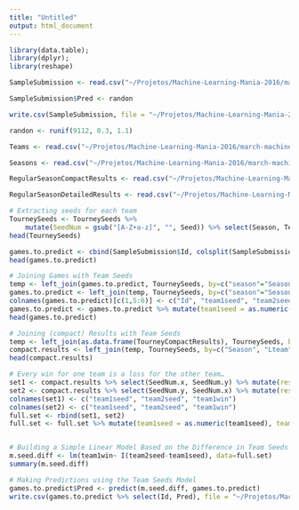 ```yaml
---
title: "Untitled"
output: html_document
---
```



```r
library(data.table); 
library(dplyr); 
library(reshape)

SampleSubmission <- read.csv("~/Projetos/Machine-Learning-Mania-2016/march-machine-learning-mania-2016-v1/SampleSubmission.csv")

SampleSubmission$Pred <- randon

write.csv(SampleSubmission, file = "~/Projetos/Machine-Learning-Mania-2016/march-machine-learning-mania-2016-v1/Teams.csv", row.names = FALSE)

randon <- runif(9112, 0.3, 1.1)

Teams <- read.csv("~/Projetos/Machine-Learning-Mania-2016/march-machine-learning-mania-2016-v1/Teams.csv")

Seasons <- read.csv("~/Projetos/Machine-Learning-Mania-2016/march-machine-learning-mania-2016-v1/Seasons.csv")

RegularSeasonCompactResults <- read.csv("~/Projetos/Machine-Learning-Mania-2016/march-machine-learning-mania-2016-v1/RegularSeasonCompactResults.csv")

RegularSeasonDetailedResults <- read.csv("~/Projetos/Machine-Learning-Mania-2016/march-machine-learning-mania-2016-v1/RegularSeasonDetailedResults.csv")

# Extracting seeds for each team
TourneySeeds <- TourneySeeds %>% 
    mutate(SeedNum = gsub("[A-Z+a-z]", "", Seed)) %>% select(Season, Team, SeedNum)
head(TourneySeeds)

games.to.predict <- cbind(SampleSubmission$Id, colsplit(SampleSubmission$Id, split = "_", names = c('season', 'team1', 'team2')))   
head(games.to.predict)

# Joining Games with Team Seeds
temp <- left_join(games.to.predict, TourneySeeds, by=c("season"="Season", "team1"="Team"))
games.to.predict <- left_join(temp, TourneySeeds, by=c("season"="Season", "team2"="Team"))
colnames(games.to.predict)[c(1,5:6)] <- c("Id", "team1seed", "team2seed")
games.to.predict <- games.to.predict %>% mutate(team1seed = as.numeric(team1seed), team2seed = as.numeric(team2seed))
head(games.to.predict)

# Joining (compact) Results with Team Seeds
temp <- left_join(as.data.frame(TourneyCompactResults), TourneySeeds, by=c("Season", "Wteam"="Team"))
compact.results <- left_join(temp, TourneySeeds, by=c("Season", "Lteam"="Team"))
head(compact.results)

# Every win for one team is a loss for the other team…
set1 <- compact.results %>% select(SeedNum.x, SeedNum.y) %>% mutate(result=1)
set2 <- compact.results %>% select(SeedNum.y, SeedNum.x) %>% mutate(result=0)
colnames(set1) <- c("team1seed", "team2seed", "team1win")
colnames(set2) <- c("team1seed", "team2seed", "team1win")
full.set <- rbind(set1, set2)
full.set <- full.set %>% mutate(team1seed = as.numeric(team1seed), team2seed = as.numeric(team2seed))


# Building a Simple Linear Model Based on the Difference in Team Seeds
m.seed.diff <- lm(team1win~ I(team2seed-team1seed), data=full.set)
summary(m.seed.diff)

# Making Predictions using the Team Seeds Model
games.to.predict$Pred <- predict(m.seed.diff, games.to.predict)
write.csv(games.to.predict %>% select(Id, Pred), file = "~/Projetos/Machine-Learning-Mania-2016/march-machine-learning-mania-2016-v1/seed_submission.csv", row.names = FALSE)

```

